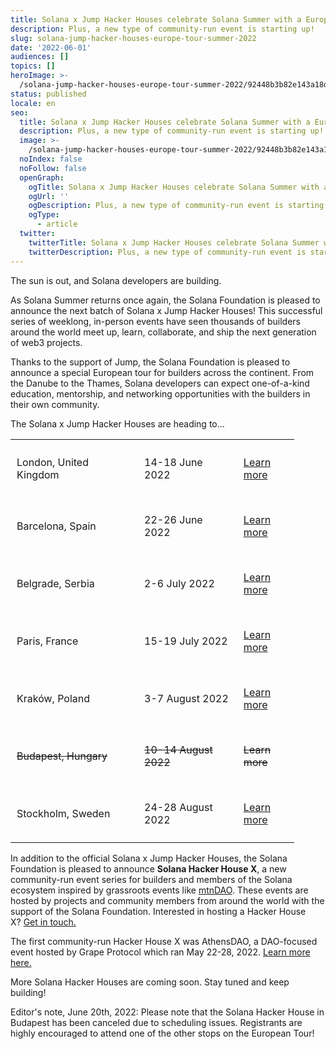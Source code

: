 ```yaml
---
title: Solana x Jump Hacker Houses celebrate Solana Summer with a European tour
description: Plus, a new type of community-run event is starting up!
slug: solana-jump-hacker-houses-europe-tour-summer-2022
date: '2022-06-01'
audiences: []
topics: []
heroImage: >-
  /solana-jump-hacker-houses-europe-tour-summer-2022/92448b3b82e143a18d47da78045d41b6.png
status: published
locale: en
seo:
  title: Solana x Jump Hacker Houses celebrate Solana Summer with a European tour
  description: Plus, a new type of community-run event is starting up!
  image: >-
    /solana-jump-hacker-houses-europe-tour-summer-2022/92448b3b82e143a18d47da78045d41b6.png
  noIndex: false
  noFollow: false
  openGraph:
    ogTitle: Solana x Jump Hacker Houses celebrate Solana Summer with a European tour
    ogUrl: ''
    ogDescription: Plus, a new type of community-run event is starting up!
    ogType:
      - article
  twitter:
    twitterTitle: Solana x Jump Hacker Houses celebrate Solana Summer with a European tour
    twitterDescription: Plus, a new type of community-run event is starting up!
---
```


The sun is out, and Solana developers are building.

As Solana Summer returns once again, the Solana Foundation is pleased to announce the next batch of Solana x Jump Hacker Houses! This successful series of weeklong, in-person events have seen thousands of builders around the world meet up, learn, collaborate, and ship the next generation of web3 projects.

Thanks to the support of Jump, the Solana Foundation is pleased to announce a special European tour for builders across the continent. From the Danube to the Thames, Solana developers can expect one-of-a-kind education, mentorship, and networking opportunities with the builders in their own community.

The Solana x Jump Hacker Houses are heading to…



<table style="width: 90%"><tbody><tr><td style="width: 45%; vertical-align: middle; padding:10px;"><p>London, United Kingdom</p></td><td style="width: 35%; vertical-align: middle; padding:10px;"><p>14-18 June 2022</p></td><td style="width: 20%; vertical-align: middle; padding:10px;"><p><a href="https://lu.ma/london-hacker-house?ref=solana.ghost.io">Learn more</a></p></td></tr><tr><td style="width: 45%; vertical-align: middle; padding:10px;"><p>Barcelona, Spain</p></td><td style="width: 35%; vertical-align: middle; padding:10px;"><p>22-26 June 2022</p></td><td style="width: 20%; vertical-align: middle; padding:10px;"><p><a href="https://lu.ma/barcelona-hacker-house?ref=solana.ghost.io">Learn more</a></p></td></tr><tr><td style="width: 45%; vertical-align: middle; padding:10px;"><p>Belgrade, Serbia</p></td><td style="width: 35%; vertical-align: middle; padding:10px;"><p>2-6 July 2022</p></td><td style="width: 20%; vertical-align: middle; padding:10px;"><p><a href="https://lu.ma/belgrade-hacker-house?ref=solana.ghost.io">Learn more</a></p></td></tr><tr><td style="width: 45%; vertical-align: middle; padding:10px;"><p>Paris, France</p></td><td style="width: 35%; vertical-align: middle; padding:10px;"><p>15-19 July 2022</p></td><td style="width: 20%; vertical-align: middle; padding:10px;"><p><a href="https://lu.ma/paris-hacker-house?ref=solana.ghost.io">Learn more</a></p></td></tr><tr><td style="width: 45%; vertical-align: middle; padding:10px;"><p>Kraków, Poland</p></td><td style="width: 35%; vertical-align: middle; padding:10px;"><p>3-7 August 2022</p></td><td style="width: 20%; vertical-align: middle; padding:10px;"><p><a href="https://lu.ma/krakow-hacker-house?ref=solana.ghost.io">Learn more</a></p></td></tr><tr><td style="width: 45%; vertical-align: middle; padding:10px;"><p><s>Budapest, Hungary</s></p></td><td style="width: 35%; vertical-align: middle; padding:10px;"><p><s>10-14 August 2022</s></p></td><td style="width: 20%; vertical-align: middle; padding:10px;"><p><s>Learn more</s></p></td></tr><tr><td style="width: 45%; vertical-align: middle; padding:10px;"><p>Stockholm, Sweden</p></td><td style="width: 35%; vertical-align: middle; padding:10px;"><p>24-28 August 2022</p></td><td style="width: 20%; vertical-align: middle; padding:10px;"><p><a href="https://lu.ma/stockholm-hacker-house?ref=solana.ghost.io">Learn more</a></p></td></tr></tbody></table>



In addition to the official Solana x Jump Hacker Houses, the Solana Foundation is pleased to announce **Solana Hacker House X**, a new community-run event series for builders and members of the Solana ecosystem inspired by grassroots events like [mtnDAO](https://mobile.twitter.com/mtndao?ref=solana.ghost.io). These events are hosted by projects and community members from around the world with the support of the Solana Foundation. Interested in hosting a Hacker House X? [Get in touch.](https://solanalabs.typeform.com/hackerhouseX?ref=solana.ghost.io)

The first community-run Hacker House X was AthensDAO, a DAO-focused event hosted by Grape Protocol which ran May 22-28, 2022. [Learn more here.](https://solana.com/events/athensdao?ref=solana.ghost.io)

More Solana Hacker Houses are coming soon. Stay tuned and keep building!

Editor's note, June 20th, 2022: Please note that the Solana Hacker House in Budapest has been canceled due to scheduling issues. Registrants are highly encouraged to attend one of the other stops on the European Tour!
